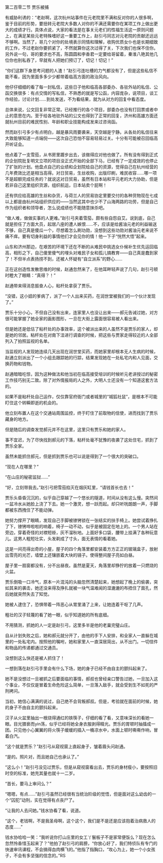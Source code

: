 

第二百零二节 贾乐被捕

有威胁利诱的：“老赵啊，这次杭州站事件在元老院里不满和反对你的人很多啊，鉴于目前的形势，要扭转元老院大多数人对你的不满还需要你在某项工作上做出更大的成绩才行。具体点说，大家的看法是在事关元老们的性福生活这一原则问题上，在满足某些元老特殊嗜好这一重要工作上，赵引弓同志对元老院的贡献还远远不够啊。当然了，哥几个对你的处境表示同情和理解，收购优质女仆也是长期细致的工作，不过老赵你要抓紧了，不然就算你这次过得了关，下次我们也保不住你。另外说一句，哥的要求也不高，陈圆圆和李香君一定要给哥留着，秦淮八艳其他几位你也别私吞了，早就有人把她们预订了，切记！切记！”

“你们这群下身思考问题的人渣！”赵引弓连吐槽的力气都没有了，但是这些私信不能不看，因为里面多多少少都带着临高方面的政治风向。

他仔仔细细的看了每一封私信，这些日子他和临高各部委办、各驻外站的私信、公函交换很多：有点交情的写私信，不熟悉的就是写公函，内容庞杂，说项目，谈工作经验，讨论计划……到处发送，不为看结果，就为从对方的回复中看态度。

总体来说，公文回复非常正常。已经推行的各个项目，部委办也没有打回票或者中止的意思在内。至于给各地驻外站的公文也得到了正常的回复，济州和高雄方面还就杭州目前的难民性别、年龄和职业技能构成发来过咨询函。

然而赵引弓多少有点明白，越是暴风雨要袭来，天空越是宁静。从各处的私信往来大致能够知道一点端倪――这次自己恐怕不容易轻易过关。十分有可能被召回临高开听证会。

他点着了一支雪茄，从书房里踱步出去，该做得应对他也做了。所有没有得到正式的企划院批复明文立项的项目没正式开始的全部下马，已经有了一定成效的也停止了扩张的计划。他盘点自己的业绩和企划院给自己的资源，觉得自己在杭州经营的几年费效比还是相当高得。对日贸易，生丝收购，出版印刷，难民收容……哪一项不是超额完成任务的？就说这对日贸易，虽然有日本站和平元老的大力协助，但是若非自己这里组织货源，组织航运，日本站卖个屁啊！

还有供应给高雄的生丝和杂货，与荷兰人的贸易协定里要交付的各种货物现在七成以上都是由杭州站组织供应的――当然这其中也少不了山海两路的功劳，但是自己作为组织者和领导者，怎么说成绩也不能随意抹杀吧。

“做人难，做做实事的人更难。”赵引弓夹着雪茄，颇有些自怨自艾。说到底，自己就是担任了方面大员，起居八座的遭人嫉恨……不，应该是给酱油元老的利益输送不够，自己真是傻瓜一个，尽想着怎么刷功勋，没想到这些功勋对酱油元老来说不痛不痒。要有切身利益的事情他们才会见你的情！他一下子“恍然大悟”起来。

山东和济州那边，在艰苦的环境下还在不断的从难民中挑选女仆候补生优先运回临高，相形之下，自己傻里傻气的埋头对难民子女和孤儿搞教育――自己真是蠢到家了！不但半点表扬捞不到，还被人怀疑有“自立派系”的野心……

正在这创造性发散思维的时候，赵通忽然来了，在他耳畔轻声说了几句，赵引弓顿时瞪大了眼睛：“真得？！”

赵通带来得消息振奋人心，粘杆处拿获了贾乐。

“没错，这小妞的爹病了，派了一个人出来买药，在润世堂被我们的一个伙计发现了。”

贾乐十分小心，不但自己没有出来，连家里人也没让出来――郝元告诫过她，对方很可能掌握了她全家的画影图形，一旦在大街上露面很容易被人看出来。

但是她还是低估了粘杆处的办事效率，这个被派出来的人虽然不是贾乐的家人，却是她的邻居。粘杆处在对南下洼进行调查的时候，把这些与贾家走得较近的人全部列入了拍照监视的名单。

当监视的人发现她连续几天出现在润世堂买药，而她家里却根本无人生病的时候，赵通立刻派出了一个小组去跟踪她的行踪，结果发现她在一处私宅内和人见面，交换药物和钱物。

赵通暗暗吃惊，因为这种做法和他当初在临高接受培训的时候听元老讲授过的秘密工作技巧别无二致。除了对外情报局的人之外，大明人士还没有一个知道这套方法的。

如果不是粘杆处自己运作，仅仅靠官府衙门或者城里的“城狐社鼠”，是根本不可能盯住这个转瞬即逝的机会的。

他立刻布置人在这个交通站周围监控，终于盯住了前取物的信使，进而找到了贾乐藏身的地方。

但是随后的调查发觉郝元并不在这里，这里只有贾乐和她的家人。

事不宜迟，为了尽快找到郝元的下落，粘杆处毫不犹豫的夜袭了这处住宅，抓到了贾乐全家。

虽然未能抓住郝元，但是抓到贾乐也可以说是得到了一个很大的突破口。

“现在人在哪里？”

“在山庄的秘密监狱……”

“好，立刻带我去。”赵引弓把雪茄掐灭在烟灰缸里，“请钱首长也去！”

贾乐头昏昏沉沉的，似乎自己穿越了一个悠长的隧道，时间从没有这么慢。突然间一盆冷水从她脸上浇了下去。她一个激灵，想一跃而起。却只听咣朗朗一声，手脚都被东西拽住了不能动弹。

她努力撑开了眼睛，发现自己手脚被镣铐锁在一张结实的扶手椅上。她尝试着挣扎了下，镣铐哗啦啦的响着，椅子一动不动，似乎是被固定在地上的。一个男人站在旁边，穿着奇怪的对襟短褂，灰不溜秋地。上面好多口袋，腰带上挂满了各种玩意儿。这男人粗短壮实，头发剃成了寸头，面无表情的看着她。

这是一间亮得出奇的小屋，屋子的四个角落里都安装着方方正正的玻璃盒子，放射出雪亮的光芒，墙壁上还镶嵌着大块的镜子。使得整间屋子亮如白昼。

屋子里一扇窗都没有，分不出昼夜。虽然是夏天，角落里却狰狞的放着一只燃烧的火盆。

贾乐倒吸一口冷气，原本一片混沌的头脑忽然清楚起来，她想起了晚上的偷袭，突如其来的袭击，她还没来得及挣扎就被一块气温难闻的湿漉漉的布捂住了面孔，然后她就突然失去了知觉。

她被人逮住了，恐惧带着一阵恶心从胃里涌了上来，让她连着干呕了几声。

粗壮的汉子轻蔑的看了她一眼，似乎知道她的所有底细。

不用猜测，抓她的人一定是赵引弓，这里多半是他的老巢完璧山庄。

自从计划失败之后，她和郝元就分开了，由他的手下人安排，和全家人一直躲在城里的一处私宅内。按照他的嘱咐，她和家里人一直深居简出，从不出门。一切信件和物品的传递都通过交通员。

没想到这么快还是被人抓住了！

一想到落在赵引弓手里会有什么下场，她的身子已经不由自主的颤抖起来了。

她不是没想过一旦被抓之后要面临的事情，郝叔也曾经亲口警告过她，一旦加入这个事业，不仅仅是冒着生命危险这么简单，一旦落入敌手，就会受到生不如死的严刑拷问。

当初，她信心满满的说过，自己绝不会背叛郝叔。但是，考验就在面前的时候，她的身子不由自主的颤抖起来。

汉子从火盆里抽出一根烧得通红的铁筷子，仔细的看了看，又意味深长的看她一眼。目光猥亵而yin荡，似乎已经将她全身衣服剥得精光。贾乐的胃顿时抽搐成一团。只见他小心翼翼的将火筷子缓缓的插入一桶凉水中，水面上顿时嘶嘶作响，冒着白汽。

“这个就是贾乐？”赵引弓从窥视窗上直起身子，皱着眉头问赵通。

“是的。照片对，而且她自己也承认了。”

“这么小！”赵引弓没见过贾乐，但是从窥视窗看出去，贾乐的身材瘦小，要按照旧时空的标准，她充其量也就十一二岁。

“首长，要马上审问么？”

“嗯嗯，有点……”赵引弓虽然已经很有当统治阶级的觉悟，但是面对这么幼齿的一个“囚犯”动刑，实在觉得有点丧尸了。

“让我的人去问她。”钱水协看了看，说道。

“这个，老钱啊，不是我圣母啊，这个这个，我们是不是还是应该抱着治病救人的态度……”

钱水协哈哈一笑：“我听说你打山庄里的女工丫鬟板子不是家常便饭么？现在怎么忽然怜香惜玉起来了？”他拍了赵引弓的肩膀，“你放心好了，我们特侦队有专门的快速审讯课程，不会搞得血肉横飞的。”他指了指胸口，“攻心为上，她一个小女孩子，不会有多坚强的信念的。”RS

